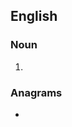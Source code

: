 ==English==

===Noun===
{{head|en|noun plural form}}

# {{plural of|infarction|lang=en}}

===Anagrams===
* {{anagrams|en|a=acfiinnorst|infractions}}